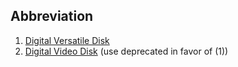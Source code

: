 ==Abbreviation==
#[[w:DVD|Digital Versatile Disk]]
#[[w:DVD|Digital Video Disk]] (use deprecated in favor of (1))